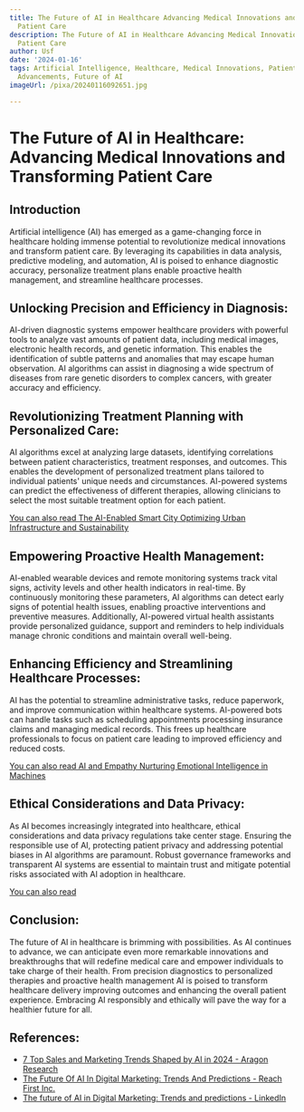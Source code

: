 ```yaml
---
title: The Future of AI in Healthcare Advancing Medical Innovations and Transforming
  Patient Care
description: The Future of AI in Healthcare Advancing Medical Innovations and Transforming
  Patient Care
author: Usf
date: '2024-01-16'
tags: Artificial Intelligence, Healthcare, Medical Innovations, Patient Care, Technology,
  Advancements, Future of AI
imageUrl: /pixa/20240116092651.jpg

---
```

# The Future of AI  in Healthcare: Advancing Medical Innovations and Transforming  Patient Care

## Introduction

Artificial intelligence (AI) has emerged  as a game-changing force in healthcare holding immense  potential to revolutionize  medical innovations and transform patient care. By leveraging its capabilities in data analysis, predictive modeling, and automation, AI  is poised to enhance diagnostic accuracy, personalize treatment plans enable proactive health  management, and streamline healthcare processes.

## Unlocking Precision and Efficiency in Diagnosis:

AI-driven diagnostic  systems empower healthcare  providers with powerful tools to analyze vast amounts of patient data, including medical images, electronic health records,  and genetic information. This enables the identification of  subtle  patterns and anomalies that may escape human observation. AI algorithms can assist in diagnosing a wide  spectrum of diseases from rare genetic disorders to complex cancers, with greater accuracy and efficiency.

## Revolutionizing Treatment  Planning with Personalized  Care:

AI algorithms excel at analyzing large datasets, identifying correlations between patient characteristics, treatment responses, and outcomes. This enables the development of  personalized treatment  plans tailored to  individual patients' unique needs and  circumstances. AI-powered systems can predict the effectiveness of different therapies, allowing clinicians to select the most suitable treatment option for each  patient.

[You can also read The AI-Enabled  Smart City Optimizing Urban Infrastructure and Sustainability](The%20AI-Enabled%20Smart%20City%20Optimizing%20Urban%20Infrastructure%20and%20Sustainability)


## Empowering Proactive Health Management:

AI-enabled wearable devices and remote  monitoring systems track vital signs, activity levels and other health indicators in real-time. By continuously monitoring these parameters, AI algorithms can detect early signs of  potential health issues, enabling proactive interventions and preventive measures. Additionally, AI-powered virtual health assistants provide personalized guidance, support and reminders to help individuals manage chronic conditions and maintain overall well-being.

## Enhancing Efficiency  and Streamlining Healthcare Processes:

AI has the potential to streamline administrative tasks, reduce  paperwork, and improve communication within healthcare systems. AI-powered bots can handle tasks such  as scheduling appointments processing insurance claims and managing medical records. This frees up healthcare professionals  to focus  on patient care leading to improved efficiency and reduced costs.

[You can also read AI and Empathy Nurturing Emotional Intelligence in Machines](AI%20and%20Empathy%20Nurturing%20Emotional%20Intelligence%20in%20Machines)


##  Ethical Considerations and Data  Privacy:

As AI becomes  increasingly integrated into healthcare, ethical considerations and data privacy regulations take center stage. Ensuring the responsible use of  AI,  protecting patient privacy and addressing potential biases  in AI algorithms are paramount. Robust governance frameworks and transparent  AI  systems are essential to maintain trust and mitigate potential risks associated with AI adoption in healthcare.

[You can  also read ]()


## Conclusion:

The future of  AI in healthcare is brimming with possibilities. As AI continues to advance, we  can anticipate even more remarkable innovations  and breakthroughs that will redefine medical care and empower individuals to take charge of their health.  From precision diagnostics  to personalized therapies and proactive health management AI  is poised to  transform  healthcare delivery improving outcomes and  enhancing the overall patient experience. Embracing AI responsibly and ethically will pave the way for a  healthier future for all.

## References:
- [7 Top Sales and Marketing Trends Shaped by AI in 2024 - Aragon Research](https://aragonresearch.com/2024-sales-and-marketing-trends-shaped-by-ai/)
- [The Future Of AI In Digital Marketing: Trends And Predictions - Reach First Inc.](https://www.reachfirst.com/future-ai-digital-marketing-agencies/)
- [The future of AI in Digital Marketing: Trends and predictions - LinkedIn](https://www.linkedin.com/pulse/future-ai-digital-marketing-trends-predictions)
